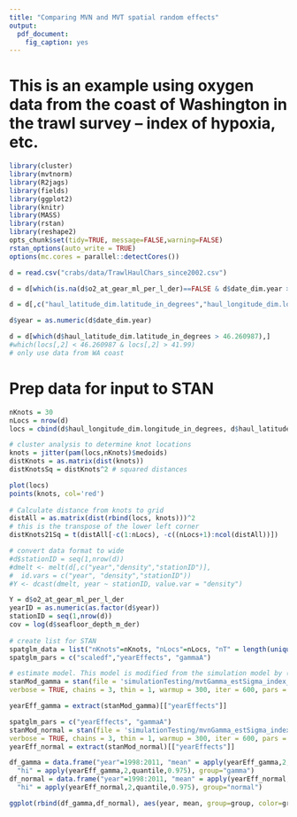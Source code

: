 ```yaml
---
title: "Comparing MVN and MVT spatial random effects"
output:
  pdf_document:
    fig_caption: yes
---
```


# This is an example using oxygen data from the coast of Washington in the trawl survey -- index of hypoxia, etc. 

```r
library(cluster)
library(mvtnorm)
library(R2jags)
library(fields)
library(ggplot2)
library(knitr)
library(MASS)
library(rstan)
library(reshape2)
opts_chunk$set(tidy=TRUE, message=FALSE,warning=FALSE)
rstan_options(auto_write = TRUE)
options(mc.cores = parallel::detectCores())
```

```r
d = read.csv("crabs/data/TrawlHaulChars_since2002.csv")

d = d[which(is.na(d$o2_at_gear_ml_per_l_der)==FALSE & d$date_dim.year > 2008),]

d = d[,c("haul_latitude_dim.latitude_in_degrees","haul_longitude_dim.longitude_in_degrees","date_dim.year","o2_at_gear_ml_per_l_der","seafloor_depth_m_der")]

d$year = as.numeric(d$date_dim.year)

d = d[which(d$haul_latitude_dim.latitude_in_degrees > 46.260987),]
#which(locs[,2] < 46.260987 & locs[,2] > 41.99)
# only use data from WA coast

```

# Prep data for input to STAN

```r
nKnots = 30
nLocs = nrow(d)
locs = cbind(d$haul_longitude_dim.longitude_in_degrees, d$haul_latitude_dim.latitude_in_degrees)

# cluster analysis to determine knot locations
knots = jitter(pam(locs,nKnots)$medoids)
distKnots = as.matrix(dist(knots))
distKnotsSq = distKnots^2 # squared distances

plot(locs)
points(knots, col='red')
  
# Calculate distance from knots to grid
distAll = as.matrix(dist(rbind(locs, knots)))^2
# this is the transpose of the lower left corner
distKnots21Sq = t(distAll[-c(1:nLocs), -c((nLocs+1):ncol(distAll))])

# convert data format to wide
#d$stationID = seq(1,nrow(d))
#dmelt <- melt(d[,c("year","density","stationID")], 
#  id.vars = c("year", "density","stationID"))
#Y <- dcast(dmelt, year ~ stationID, value.var = "density")

Y = d$o2_at_gear_ml_per_l_der
yearID = as.numeric(as.factor(d$year))
stationID = seq(1,nrow(d))
cov = log(d$seafloor_depth_m_der)
  
# create list for STAN
spatglm_data = list("nKnots"=nKnots, "nLocs"=nLocs, "nT" = length(unique(yearID)), "N" = length(Y), "stationID" = stationID, "yearID" = yearID, "y" = Y, "distKnotsSq" = distKnotsSq, "distKnots21Sq" = distKnots21Sq, "cov"=cov)
spatglm_pars = c("scaledf","yearEffects", "gammaA")

# estimate model. This model is modified from the simulation model by (1) including indices to allow NAs in the inputted data, and (2) including estimated year effects (intercepts)
stanMod_gamma = stan(file = 'simulationTesting/mvtGamma_estSigma_index_cov.stan',data = spatglm_data, 
verbose = TRUE, chains = 3, thin = 1, warmup = 300, iter = 600, pars = spatglm_pars)

yearEff_gamma = extract(stanMod_gamma)[["yearEffects"]]

spatglm_pars = c("yearEffects", "gammaA")
stanMod_normal = stan(file = 'simulationTesting/mvnGamma_estSigma_index.stan',data = spatglm_data, 
verbose = TRUE, chains = 3, thin = 1, warmup = 300, iter = 600, pars = spatglm_pars)
yearEff_normal = extract(stanMod_normal)[["yearEffects"]]
```

```r
df_gamma = data.frame("year"=1998:2011, "mean" = apply(yearEff_gamma,2,mean), "lo" = apply(yearEff_gamma,2,quantile,0.025),
  "hi" = apply(yearEff_gamma,2,quantile,0.975), group="gamma")
df_normal = data.frame("year"=1998:2011, "mean" = apply(yearEff_normal,2,mean), "lo" = apply(yearEff_normal,2,quantile,0.025),
  "hi" = apply(yearEff_normal,2,quantile,0.975), group="normal")

ggplot(rbind(df_gamma,df_normal), aes(year, mean, group=group, color=group)) + geom_ribbon(aes(ymin = lo, ymax = hi), alpha=0.3)
```


  
